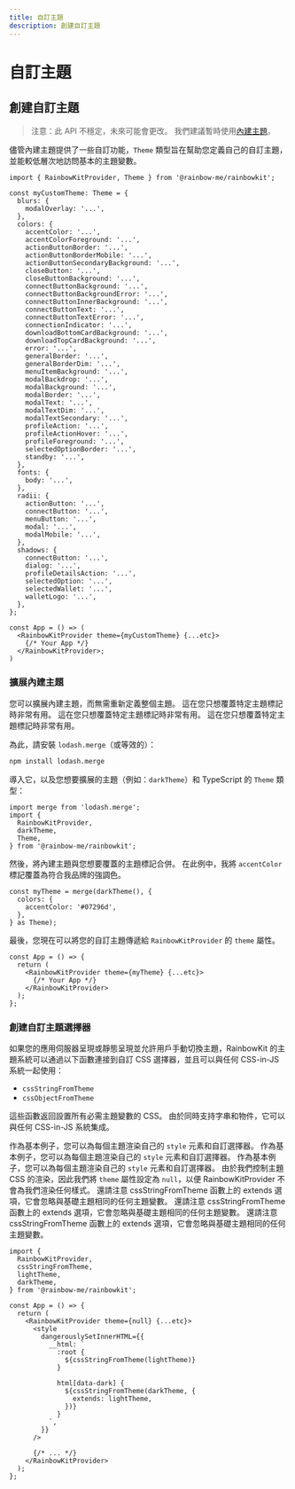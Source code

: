 ```yaml
---
title: 自訂主題
description: 創建自訂主題
---
```


# 自訂主題

## 創建自訂主題

> 注意：此 API 不穩定，未來可能會更改。 我們建議暫時使用[內建主題](/docs/theming)。

儘管內建主題提供了一些自訂功能，`Theme` 類型旨在幫助您定義自己的自訂主題，並能較低層次地訪問基本的主題變數。

```tsx
import { RainbowKitProvider, Theme } from '@rainbow-me/rainbowkit';

const myCustomTheme: Theme = {
  blurs: {
    modalOverlay: '...',
  },
  colors: {
    accentColor: '...',
    accentColorForeground: '...',
    actionButtonBorder: '...',
    actionButtonBorderMobile: '...',
    actionButtonSecondaryBackground: '...',
    closeButton: '...',
    closeButtonBackground: '...',
    connectButtonBackground: '...',
    connectButtonBackgroundError: '...',
    connectButtonInnerBackground: '...',
    connectButtonText: '...',
    connectButtonTextError: '...',
    connectionIndicator: '...',
    downloadBottomCardBackground: '...',
    downloadTopCardBackground: '...',
    error: '...',
    generalBorder: '...',
    generalBorderDim: '...',
    menuItemBackground: '...',
    modalBackdrop: '...',
    modalBackground: '...',
    modalBorder: '...',
    modalText: '...',
    modalTextDim: '...',
    modalTextSecondary: '...',
    profileAction: '...',
    profileActionHover: '...',
    profileForeground: '...',
    selectedOptionBorder: '...',
    standby: '...',
  },
  fonts: {
    body: '...',
  },
  radii: {
    actionButton: '...',
    connectButton: '...',
    menuButton: '...',
    modal: '...',
    modalMobile: '...',
  },
  shadows: {
    connectButton: '...',
    dialog: '...',
    profileDetailsAction: '...',
    selectedOption: '...',
    selectedWallet: '...',
    walletLogo: '...',
  },
};

const App = () => (
  <RainbowKitProvider theme={myCustomTheme} {...etc}>
    {/* Your App */}
  </RainbowKitProvider>;
)
```

### 擴展內建主題

您可以擴展內建主題，而無需重新定義整個主題。 這在您只想覆蓋特定主題標記時非常有用。 這在您只想覆蓋特定主題標記時非常有用。 這在您只想覆蓋特定主題標記時非常有用。

為此，請安裝 `lodash.merge`（或等效的）：

```bash
npm install lodash.merge
```

導入它，以及您想要擴展的主題（例如：`darkTheme`）和 TypeScript 的 `Theme` 類型：

```tsx
import merge from 'lodash.merge';
import {
  RainbowKitProvider,
  darkTheme,
  Theme,
} from '@rainbow-me/rainbowkit';
```

然後，將內建主題與您想要覆蓋的主題標記合併。 在此例中，我將 `accentColor` 標記覆蓋為符合我品牌的強調色。

```tsx
const myTheme = merge(darkTheme(), {
  colors: {
    accentColor: '#07296d',
  },
} as Theme);
```

最後，您現在可以將您的自訂主題傳遞給 `RainbowKitProvider` 的 `theme` 屬性。

```tsx
const App = () => {
  return (
    <RainbowKitProvider theme={myTheme} {...etc}>
      {/* Your App */}
    </RainbowKitProvider>
  );
};
```

### 創建自訂主題選擇器

如果您的應用伺服器呈現或靜態呈現並允許用戶手動切換主題，RainbowKit 的主題系統可以通過以下函數連接到自訂 CSS 選擇器，並且可以與任何 CSS-in-JS 系統一起使用：

- `cssStringFromTheme`
- `cssObjectFromTheme`

這些函數返回設置所有必需主題變數的 CSS。 由於同時支持字串和物件，它可以與任何 CSS-in-JS 系統集成。

作為基本例子，您可以為每個主題渲染自己的 `style` 元素和自訂選擇器。 作為基本例子，您可以為每個主題渲染自己的 `style` 元素和自訂選擇器。 作為基本例子，您可以為每個主題渲染自己的 `style` 元素和自訂選擇器。 由於我們控制主題 CSS 的渲染，因此我們將 `theme` 屬性設定為 `null`，以便 RainbowKitProvider 不會為我們渲染任何樣式。 還請注意 cssStringFromTheme 函數上的 extends 選項，它會忽略與基礎主題相同的任何主題變數。 還請注意 cssStringFromTheme 函數上的 extends 選項，它會忽略與基礎主題相同的任何主題變數。 還請注意 cssStringFromTheme 函數上的 extends 選項，它會忽略與基礎主題相同的任何主題變數。

```tsx
import {
  RainbowKitProvider,
  cssStringFromTheme,
  lightTheme,
  darkTheme,
} from '@rainbow-me/rainbowkit';

const App = () => {
  return (
    <RainbowKitProvider theme={null} {...etc}>
      <style
        dangerouslySetInnerHTML={{
          __html: `
            :root {
              ${cssStringFromTheme(lightTheme)}
            }

            html[data-dark] {
              ${cssStringFromTheme(darkTheme, {
                extends: lightTheme,
              })}
            }
          `,
        }}
      />

      {/* ... */}
    </RainbowKitProvider>
  );
};
```
